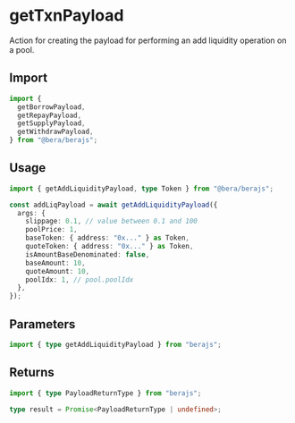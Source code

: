 # getTxnPayload

Action for creating the payload for performing an add liquidity operation on a pool.

## Import

```ts
import {
  getBorrowPayload,
  getRepayPayload,
  getSupplyPayload,
  getWithdrawPayload,
} from "@bera/berajs";
```

## Usage

```ts
import { getAddLiquidityPayload, type Token } from "@bera/berajs";

const addLiqPayload = await getAddLiquidityPayload({
  args: {
    slippage: 0.1, // value between 0.1 and 100
    poolPrice: 1,
    baseToken: { address: "0x..." } as Token,
    quoteToken: { address: "0x..." } as Token,
    isAmountBaseDenominated: false,
    baseAmount: 10,
    quoteAmount: 10,
    poolIdx: 1, // pool.poolIdx
  },
});
```

## Parameters

```ts
import { type getAddLiquidityPayload } from "berajs";
```

## Returns

```ts
import { type PayloadReturnType } from "berajs";

type result = Promise<PayloadReturnType | undefined>;
```
